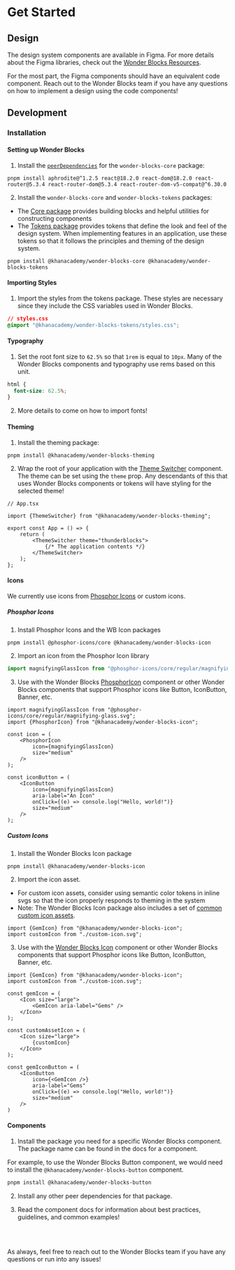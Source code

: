 
<Meta title="Get Started" />

# Get Started

## Design

The design system components are available in Figma. For more details about the
Figma libraries, check out the <a href="https://khanacademy.atlassian.net/wiki/spaces/WB/pages/4396089552/Resources#Figma">Wonder Blocks Resources</a>.

For the most part, the Figma components should have an equivalent code component.
Reach out to the Wonder Blocks team if you have any questions on how to implement
a design using the code components!

## Development

### Installation

#### Setting up Wonder Blocks
1. Install the <a href="https://github.com/Khan/wonder-blocks/blob/main/packages/wonder-blocks-core/package.json">`peerDependencies`</a> for the `wonder-blocks-core` package:
```shell
pnpm install aphrodite@^1.2.5 react@18.2.0 react-dom@18.2.0 react-router@5.3.4 react-router-dom@5.3.4 react-router-dom-v5-compat@^6.30.0
```
2. Install the `wonder-blocks-core` and `wonder-blocks-tokens` packages:
- The <a href="/?path=/docs/packages-core-overview--docs">Core package</a> provides
building blocks and helpful utilities for
constructing components
- The <a href="/?path=/docs/packages-tokens-overview--docs">Tokens package</a> provides
tokens that define the look and feel of the design system. When implementing
features in an application, use these tokens so that it follows the principles
and theming of the design system.
```shell
pnpm install @khanacademy/wonder-blocks-core @khanacademy/wonder-blocks-tokens
```

#### Importing Styles
1. Import the styles from the tokens package. These styles are necessary since
they include the CSS variables used in Wonder Blocks.

```css
// styles.css
@import "@khanacademy/wonder-blocks-tokens/styles.css";
```

#### Typography
1. Set the root font size to `62.5%` so that `1rem` is equal to `10px`. Many of
the Wonder Blocks components and typography use rems based on this unit.

```css
html {
  font-size: 62.5%;
}
```

2. More details to come on how to import fonts!

#### Theming

1. Install the theming package:
```shell
pnpm install @khanacademy/wonder-blocks-theming
```
2. Wrap the root of your application with the <a href="/?path=/docs/packages-theming-themeswitcher--docs">Theme Switcher</a>
component. The theme can be set using the `theme` prop. Any descendants of this
that uses Wonder Blocks components or tokens will have styling for the selected
theme!

```tsx
// App.tsx

import {ThemeSwitcher} from "@khanacademy/wonder-blocks-theming";

export const App = () => {
    return (
        <ThemeSwitcher theme="thunderblocks">
            {/* The application contents */}
        </ThemeSwitcher>
    );
};

```

#### Icons

We currently use icons from <a href="https://phosphoricons.com/">Phosphor Icons</a> or
custom icons.

##### Phosphor Icons

1. Install Phosphor Icons and the WB Icon packages
```shell
pnpm install @phosphor-icons/core @khanacademy/wonder-blocks-icon
```
2. Import an icon from the Phosphor Icon library
```ts
import magnifyingGlassIcon from "@phosphor-icons/core/regular/magnifying-glass.svg";
```
3. Use with the Wonder Blocks <a href="/?path=/docs/packages-icon-phosphoricon--docs">PhosphorIcon</a>
component or other Wonder Blocks components that support Phosphor icons like Button,
IconButton, Banner, etc.

```tsx
import magnifyingGlassIcon from "@phosphor-icons/core/regular/magnifying-glass.svg";
import {PhosphorIcon} from "@khanacademy/wonder-blocks-icon";

const icon = (
    <PhosphorIcon
        icon={magnifyingGlassIcon}
        size="medium"
    />
);

const iconButton = (
    <IconButton
        icon={magnifyingGlassIcon}
        aria-label="An Icon"
        onClick={(e) => console.log("Hello, world!")}
        size="medium"
    />
);
```

##### Custom Icons

1. Install the Wonder Blocks Icon package
```shell
pnpm install @khanacademy/wonder-blocks-icon
```
2. Import the icon asset.
- For custom icon assets, consider using semantic color tokens in inline svgs so
that the icon properly responds to theming in the system
- Note: The Wonder Blocks Icon package also includes a set of
<a href="/?path=/docs/packages-icon-custom-icon-components--docs">common custom icon assets</a>.

```tsx
import {GemIcon} from "@khanacademy/wonder-blocks-icon";
import customIcon from "./custom-icon.svg";
```

3. Use with the <a href="/?path=/docs/packages-icon-icon--docs">Wonder Blocks Icon</a>
component or other Wonder Blocks components that support Phosphor icons like Button,
IconButton, Banner, etc.
```tsx
import {GemIcon} from "@khanacademy/wonder-blocks-icon";
import customIcon from "./custom-icon.svg";

const gemIcon = (
    <Icon size="large">
        <GemIcon aria-label="Gems" />
    </Icon>
);

const customAssetIcon = (
    <Icon size="large">
        {customIcon}
    </Icon>
);

const gemIconButton = (
    <IconButton
        icon={<GemIcon />}
        aria-label="Gems"
        onClick={(e) => console.log("Hello, world!")}
        size="medium"
    />
)
```

#### Components

1. Install the package you need for a specific Wonder Blocks component. The
package name can be found in the docs for a component.

For example, to use the Wonder Blocks Button component, we would need to install
the `@khanacademy/wonder-blocks-button` component.

```bash
pnpm install @khanacademy/wonder-blocks-button
```

2. Install any other peer dependencies for that package.

3. Read the component docs for information about best practices, guidelines, and
common examples!


<br />
<br />

As always, feel free to reach out to the Wonder Blocks team if you have any
questions or run into any issues!
